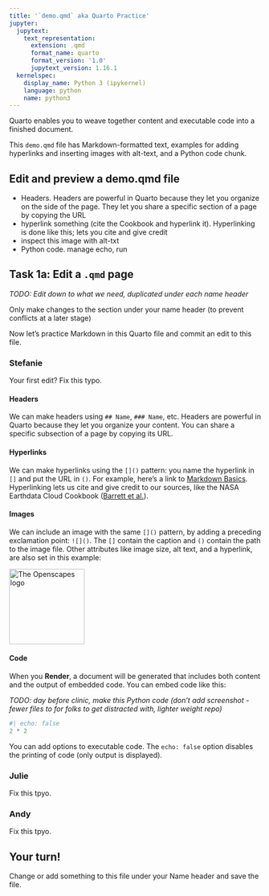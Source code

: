 ```yaml
---
title: '`demo.qmd` aka Quarto Practice'
jupyter:
  jupytext:
    text_representation:
      extension: .qmd
      format_name: quarto
      format_version: '1.0'
      jupytext_version: 1.16.1
  kernelspec:
    display_name: Python 3 (ipykernel)
    language: python
    name: python3
---
```


Quarto enables you to weave together content and executable code into a finished document.

This `demo.qmd` file has Markdown-formatted text, examples for adding hyperlinks and inserting images with alt-text, and a Python code chunk.

## Edit and preview a demo.qmd file

-   Headers. Headers are powerful in Quarto because they let you organize on the side of the page. They let you share a specific section of a page by copying the URL
-   hyperlink something (cite the Cookbook and hyperlink it). Hyperlinking is done like this; lets you cite and give credit
-   inspect this image with alt-txt
-   Python code. manage echo, run

## Task 1a: Edit a `.qmd` page

*TODO: Edit down to what we need, duplicated under each name header*

::: callout-note
Only make changes to the section under your name header (to prevent conflicts at a later stage)
:::

Now let's practice Markdown in this Quarto file and commit an edit to this file.

### Stefanie

Your first edit? Fix this typo.

#### **Headers**

We can make headers using `## Name`, `### Name`, etc. Headers are powerful in Quarto because they let you organize your content. You can share a specific subsection of a page by copying its URL.

#### **Hyperlinks**

We can make hyperlinks using the `[]()` pattern: you name the hyperlink in `[]` and put the URL in `()`. For example, here's a link to [Markdown Basics](https://quarto.org/docs/authoring/markdown-basics.html). Hyperlinking lets us cite and give credit to our sources, like the NASA Earthdata Cloud Cookbook ([Barrett et al.](https://nasa-openscapes.github.io/earthdata-cloud-cookbook/)).

#### **Images**

We can include an image with the same `[]()` pattern, by adding a preceding exclamation point: `![]()`. The `[]` contain the caption and `()` contain the path to the image file. Other attributes like image size, alt text, and a hyperlink, are also set in this example:

[![The Openscapes logo](/images/openscapes_hex.png){fig-alt="Openscapes logo. A hexagonal shape with orange border, yellow background, the word openscapes in orange above a cartoon evoking a landscape of data plots" width="150"}](https://openscapes.org/)

#### **Code**

When you **Render**, a document will be generated that includes both content and the output of embedded code. You can embed code like this:

*TODO: day before clinic, make this Python code (don't add screenshot - fewer files to for folks to get distracted with, lighter weight repo)*

```r
#| echo: false
2 * 2
```

You can add options to executable code. The `echo: false` option disables the printing of code (only output is displayed).

### Julie

Fix this tpyo.

### Andy

Fix this tpyo.

## Your turn!

Change or add something to this file under your Name header and save the file.
